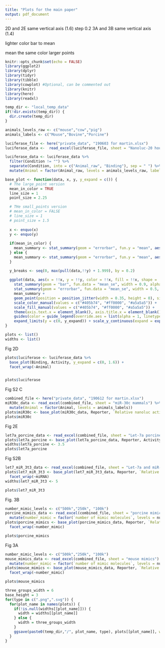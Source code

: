 ---
title: "Plots for the main paper"
output: pdf_document
---

2D and 2E same vertical axis (1.6) step 0.2
3A and 3B same vertical axis (1.4)

lighter color bar to mean

mean the same color
larger points

```{r setup, message=FALSE, echo=FALSE}
knitr::opts_chunk$set(echo = FALSE)
library(ggplot2)
library(dplyr)
library(tidyr)
library(tibble)
library(cowplot) #Optional, can be commented out
library(knitr)
library(here)
library(readxl)

temp_dir <- "local_temp_data"
if(!dir.exists(temp_dir)) {
  dir.create(temp_dir)
}
```

```{r}
animals_levels_raw <- c("mouse","cow","pig")
animals_labels <- c("Mouse","Bovine","Porcine")
```


```{r}
luciferase_file <- here("private_data", "190603 for martin.xlsx")
luciferase_data <-  read_excel(luciferase_file, sheet = "Nanoluc-20 hours-mammals", range = "A2:B100", col_names = c("Condition", "Activity"))

luciferase_data <- luciferase_data %>%
  filter(Condition != "") %>%
  separate(Condition, into = c("Animal_raw", "Binding"), sep = " ") %>%
  mutate(Animal = factor(Animal_raw, levels = animals_levels_raw, labels = animals_labels))
```

```{r}
base_plot <- function(data, x, y, y_expand = c()) {
  # The large_point version
  mean_in_color = TRUE
  line_size = 1
  point_size = 2.25

  # THe small_points version
  # mean_in_color = FALSE
  # line_size = 1
  # point_size = 1.5
  
  x <- enquo(x)
  y <- enquo(y)
  
  if(mean_in_color) {
    mean_summary <- stat_summary(geom = "errorbar", fun.y = "mean", aes(ymax = ..y.., ymin = ..y..), size = line_size)
  } else {
    mean_summary <- stat_summary(geom = "errorbar", fun.y = "mean", aes(ymax = ..y.., ymin = ..y..), color = "black", size = line_size)
  }

  y_breaks <- seq(0, max(pull(data,!!y) + 1.999), by = 0.2)
  
  ggplot(data, aes(x = !!x, y = !!y, color = !!x, fill = !!x, shape = !!x)) +
    stat_summary(geom = "bar", fun.data = "mean_se", width = 0.9, alpha = 0.15, color = NA) +
    stat_summary(geom = "errorbar", fun.data = "mean_se", width = 0.5, size = line_size) +
    mean_summary +
    geom_point(position = position_jitter(width = 0.35, height = 0), size = point_size) +
    scale_color_manual(values = c("#405b74", "#ff0000", "#a5a5a5")) +
    scale_fill_manual(values = c("#405b74", "#ff0000", "#a5a5a5")) +
    theme(axis.text.x = element_blank(), axis.title.x = element_blank(), axis.ticks.x = element_blank()) +
    guides(color = guide_legend(override.aes = list(alpha = 1, linetype = 0, fill = NA))) + 
    expand_limits(y = c(0, y_expand)) + scale_y_continuous(expand = expand_scale(mult = c(0, .05)), breaks = y_breaks)
}

plots <- list()
widths <- list()
```


Fig 2D
```{r, fig.height=3, fig.width=6}
plots$luciferase <- luciferase_data %>%
  base_plot(Binding, Activity, y_expand = c(0, 1.6)) +
  facet_wrap(~Animal)


plots$luciferase
```

Fig S2 C

```{r, fig.height=3, fig.width=6}
combined_file <- here("private_data", "190612 for martin.xlsx")
miR30c_data <- read_excel(combined_file, sheet = "miR-30c mammals") %>% 
  mutate(Animal = factor(Animal, levels = animals_labels))
plots$miR30c <- base_plot(miR30c_data, Reporter, `Relative nanoluc activity`) + facet_wrap(~Animal)
plots$miR30c
```

Fig 2E

```{r, fig.height = 3, fig.width = 3.5}
let7a_porcine_data <- read_excel(combined_file, sheet = "Let-7a porcine 40hours", col_names = c("Animal","Reporter","Activity"))
plots$let7a_porcine <- base_plot(let7a_porcine_data, Reporter, Activity, y_expand = 1.6) + facet_wrap(~Animal)
widths$let7a_porcine <- 3.5
plots$let7a_porcine
```

Fig S2B

```{r, fig.height=3, fig.width=5}
let7_miR_3t3_data <- read_excel(combined_file, sheet = "Let-7a and miR-30c 3t3")
plots$let7_miR_3t3 <- base_plot(let7_miR_3t3_data, Reporter, `Relative nanoluc activity`) +
  facet_wrap(~miRNA)
widths$let7_miR_3t3 <- 5

plots$let7_miR_3t3
```

Fig. 3B

```{r, fig.height=3, fig.width=6}
number_mimic_levels <- c("500k","250k", "100k")
porcine_mimics_data <- read_excel(combined_file, sheet = "porcine mimics") %>%
  mutate(number_mimic = factor(`number of mimic molecules`, levels = number_mimic_levels))
plots$porcine_mimics <- base_plot(porcine_mimics_data, Reporter, `Relative nanoluc activity`, y_expand = 1.4) +
  facet_wrap(~number_mimic)

plots$porcine_mimics
```

Fig 3A

```{r, fig.height=3, fig.width=6}
number_mimic_levels <- c("500k","250k", "100k")
mouse_mimics_data <- read_excel(combined_file, sheet = "mouse mimics") %>%
  mutate(number_mimic = factor(`number of mimic molecules`, levels = number_mimic_levels))
plots$mouse_mimics <- base_plot(mouse_mimics_data, Reporter, `Relative nanoluc activity`, y_expand = 1.4) +
  facet_wrap(~number_mimic)

plots$mouse_mimics
```

```{r}
three_groups_width = 6
base_height = 3
for(type in c(".png",".svg")) {
  for(plot_name in names(plots)) {
    if(!is.null(widths[[plot_name]])) {
      width = widths[[plot_name]]
    } else {
      width = three_groups_width
    }
    ggsave(paste0(temp_dir,"/", plot_name, type), plots[[plot_name]], width = width, height = base_height)
  }
}

```

